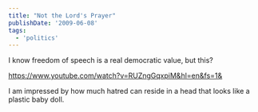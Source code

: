 ```yaml
---
title: "Not the Lord's Prayer"
publishDate: '2009-06-08'
tags:
  - 'politics'
---
```


I know freedom of speech is a real democratic value, but this?

https://www.youtube.com/watch?v=RUZngGqxpiM&hl=en&fs=1&

I am impressed by how much hatred can reside in a head that looks like a plastic baby doll.
